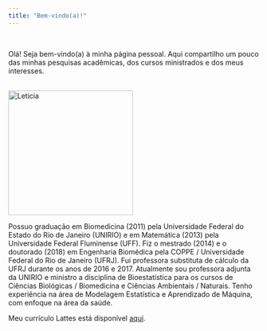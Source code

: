 ```yaml
---
title: "Bem-vindo(a)!"
---
```

<br>

<p>
Olá! Seja bem-vindo(a) à minha página pessoal. Aqui compartilho um pouco das minhas pesquisas acadêmicas, dos cursos ministrados e dos meus interesses.
<br>
<br>

<p><img src="Leticia.jpg" alt="Leticia" style="width:250px;height:250px;margin-right:15px;">

Possuo graduação em Biomedicina (2011) pela Universidade Federal do Estado do Rio de Janeiro (UNIRIO) e em Matemática (2013) pela Universidade Federal Fluminense (UFF). Fiz o mestrado (2014) e o doutorado (2018) em Engenharia Biomédica pela COPPE / Universidade Federal do Rio de Janeiro (UFRJ). 
Fui professora substituta de cálculo da UFRJ durante os anos de 2016 e 2017. 
Atualmente sou professora adjunta da UNIRIO e ministro a disciplina de Bioestatística para os cursos de Ciências Biológicas / Biomedicina e Ciências Ambientais / Naturais. 
Tenho experiência na área de Modelagem Estatística e Aprendizado de Máquina, com enfoque na área da saúde.
<br>

Meu currículo Lattes está disponível [aqui](http://lattes.cnpq.br/2289581239869778).
